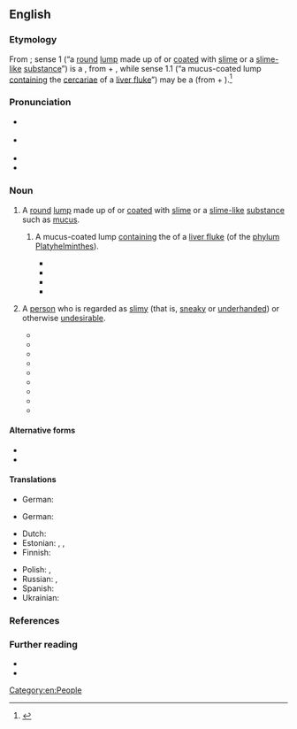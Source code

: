 ==English==
{{was wotd|2019|November|24}}

===Etymology===
From {{compound|en|slime|ball}}; sense 1 (“a [[round#Adjective|round]] [[lump#Noun|lump]] made up of or [[coat#Verb|coated]] with [[slime#Noun|slime]] or a [[slimelike|slime-like]] [[substance]]”) is a {{calque|en|de|Schleimkugel|nocap=1}}, from {{m|de|Schleim||mucus; slime}} + {{m|de|Kugel||ball}}, while sense 1.1 (“a mucus-coated lump [[contain]]ing the [[cercaria]]e of a [[liver fluke]]”) may be a {{calque|en|de|Schleimball|nocap=1}} (from {{m|de|Schleim}} + {{m|de|Ball||ball}}).<ref>{{R:OED Online|pos=n|id=75830622|date=December 2018}}</ref>

===Pronunciation===
* {{a|RP}} {{IPA|en|/ˈslaɪmbɔːl/}}
* {{a|GA}} {{IPA|en|/ˈslaɪmˌbɔl/}}
* {{audio|en|En-au-slimeball.ogg|Audio (AU)}}
* {{hyphenation|en|slime|ball}}

===Noun===
{{en-noun}}

# {{lb|en|biology}} A [[round#Adjective|round]] [[lump#Noun|lump]] made up of or [[coat#Verb|coated]] with [[slime#Noun|slime]] or a [[slimelike|slime-like]] [[substance]] such as [[mucus]].
## {{lb|en|helminthology|specifically}} A mucus-coated lump [[contain]]ing the {{l|en|cercaria|cercariae|[[parasitic]] [[larva]]e}} of a [[liver fluke]] (of the [[phylum]] [[Platyhelminthes]]).
##* {{quote-book|en|author=J[ohn] T. Lucker|author2=A. O. Foster|chapter=Adult Tapeworms|title=Parasites and Parasitic Diseases of Sheep|series=Farmers’ Bulletin|seriesvolume=no. 1330|location=Washington, D.C.|publisher={{w|United States Department of Agriculture}}|month=May|year=1957|page=38|pageurl=https://books.google.com/books?id=nrteJmgpba0C&pg=PA38|oclc=15715327|passage=The eggs [of a lancet fluke (''[[Dicrocoelium dendriticum]]'')] that pass out with the manure of an infested sheep do not hatch in the open. When eaten by the snail, they hatch and finally give rise to larvae that pass out of the snail's body in gelatinous "'''slime'''[-]'''balls'''."}}
##* {{quote-book|en|author=J[ames] D[esmond] Smyth|chapter=Digenea: Bucephalidae, Fasciolidae, Opisthorchiidae, Dicrocoeliidae|title=Introduction to Animal Parasitology|series=Biological Science Texts|edition=2nd|location=New York, N.Y.|publisher=[[w:Wiley (publisher)|John Wiley & Sons]]|year=1976|page=181|column=2|isbn=978-0-470-98921-0|edition2=3rd|location2=Cambridge, Cambridgeshire; New York, N.Y.|publisher2={{w|Cambridge University Press}}|year2=1994|page2=215|pageurl2=https://books.google.com/books?id=j1TD9FiEY-sC&pg=PA215|column2=2|isbn2=978-0-521-41770-9|passage=The cercariae contain massive glands, formerly considered to be penetration glands, but now believed to produce the slime responsible for the formation of these balls. It is likely that the slime produced by the snail itself may contribute, at least partly, to the formation of a '''slimeball'''.}}
##* {{quote-book|en|author=A. M. Marty|author2=E. M. Andersen|chapter=Helminthology|editors=Wilhelm Doerr, Gerhard Seifert, and Erwin Uehlinger|title=Tropical Pathology|series=Spezielle pathologische Anatomie, ein Lehr- und Nachschlagewerk [Special Pathological Anatomy: A Teaching and Reference Work]|seriesvolume=8|edition=2nd|location=Berlin; Heidelberg|publisher=[[w:Springer Science+Business Media|Springer-Verlag]]|year=1995|page=827|pageurl=https://books.google.com/books?id=Ty248lJd1HIC&pg=PA827|isbn=978-3-540-57673-0|passage=These flukes have three hosts. [...] As the infected snail crawls along it leaves '''slime balls''' containing cercaria on grass. An ant, ''Formica fusca'', the arthropod host for ''D. dendriticum'' in the United States, is infected when it ingests the '''slime balls'''. Mammals are infected by consuming ants containing encysted metacercaria.}}
##* {{quote-book|en|author=V. Kumar|chapter=Dicrocoeliasis and Eurytremiasis|title=Trematode Infections and Diseases of Man and Animals|location=Dordrecht|publisher=[[w:Springer Science+Business Media|Kluwer Academic Publishers]] in collaboration with [[w:Institute of Tropical Medicine Antwerp|ITG Press]]|year=1999|section=section 5.2.2.1 (Features of Life Cycle)|page=223|pageurl=https://books.google.com/books?id=1oWJGDaMMHwC&pg=PA223|isbn=978-0-7923-5509-0|passage=The '''slime-balls''', which are whitish and have fluid gel-like consistency and in which the cercariae lie in free state, appear 120 to 150 days after the ingestion of eggs by the mollusc.}}
# {{lb|en|originally|US|colloquial|derogatory}} A [[person]] who is regarded as [[slimy]] (that is, [[sneaky]] or [[underhanded]]) or otherwise [[undesirable]].
#: {{synonyms|en|scuzzball|sleazeball|slimebag}}
#* {{quote-book|en|author=Daniel Lynch|title=A Killing Frost|location=New York, N.Y.|publisher=[[w:Kensington Books|Kensington Publishing Corp.]]|year=1987|page=10|isbn=978-0-8217-2187-2|passage=Even '''slimeballs''' were entitled to representation, though.}}
#* {{quote-book|en|author=John Lahr|authorlink=John Lahr|title=[[w:The Manchurian Candidate|The Manchurian Candidate]]: A Play [...] From the Novel by {{w|Richard Condon}}|location=New York, N.Y.|publisher={{w|Dramatists Play Service}}|year=1993|page=72|pageurl=https://books.google.com/books?id=oWgCq6c2010C&pg=PA72|isbn=978-0-8222-1339-0|passage=And I put my hands on her jugs. She goes crazy. She says 'Take your hands off me '''slimeball'''!' So I go, 'Rona, watch your language!' And she goes, 'If you wanna have fun with your hands, why don't you pass the time playin' solitaire.'}}
#* {{quote-book|en|author=Dinty W. Moore|authorlink=Dinty W. Moore|chapter=Back to Nature|title=The Emperor’s Virtual Clothes: The Naked Truth about Internet Culture|location=Chapel Hill, N.C.|publisher=Algonquin Books of Chapel Hill, [[w:Workman Publishing Company|Workman Publishing]]|year=1995|page=199|pageurl=https://books.google.com/books?id=ddjO6k3f0nMC&pg=PA199|isbn=978-1-56512-096-9|passage=[T]here will always be spies, and spooks, and counterspooks. Some of these '''slimeballs''' are perhaps breaking into Pentagon computers at this very moment, finding the dirty pictures some bored programmer stored on a corner of the hard disk.}}
#* {{quote-book|en|author=Tim LeBon|chapter=The Emotions and Reason|title=Wise Therapy: Philosophy for Counsellors|series=SPC [School of Psychotherapy and Counselling] Series|location=London; New York, N.Y.|publisher=[[w:Continuum International Publishing Group|Continuum]]|year=2001|section=part 2 (The Emotions, Reason and the Meaning of Life)|page=117|pageurl=https://books.google.com/books?id=bRgygadghpMC&pg=PA117|isbn=978-0-8264-5782-0|passage=[T]he man held the view that ‘All car dealers are '''slime-balls'''’ which, naturally enough, led to anxiety whenever confronted by a car dealer. Once this belief was challenged as an over-generalization, the man’s anxiety when buying a car subsided [...].}}
#* {{quote-book|en|author=Shelagh Lynne Supeene|chapter=10|title=My Name is Mitch|location=Victoria, B.C.; Custer, Wash.|publisher=Orca Book Publishers|year=2003|page=67|pageurl=https://books.google.com/books?id=4LEi36R4kZUC&pg=PA67|isbn=978-1-55143-255-7|passage=He is like a shape shifter. Great guy one minute, '''slime ball''' the next. Only in his case the change is permanent.}}
#* {{quote-book|en|author=John Grisham|authorlink=John Grisham|title=[[w:The Confession (novel)|The Confession: A Novel]]|location=New York, N.Y.|publisher=[[w:Doubleday (publisher)|Doubleday]]|year=2010|isbn=978-0-385-52804-7|edition2=Bantam Books trade paperback|location2=New York, N.Y.|publisher2={{w|Bantam Books}}|year2=2012|page2=342|pageurl2=https://books.google.com/books?id=O4L7mBLd10UC&pg=PA342|isbn2=978-0-345-53455-2|passage=He cursed Flak, then watched with horror as the '''slimeball''' explained to the world exactly how he, Kerber, had obtained the confession.}}
#* {{quote-book|en|author=Karl J. Stenstrom|chapter=How It All Started|title=The Low Road|location=[Bloomington, Ind.]|publisher={{w|Xlibris}}|year=2011|page=3|pageurl=https://books.google.com/books?id=RfJQAAAAQBAJ&pg=PA3|isbn=978-1-4653-7462-2|passage=Nelson was a '''slime-ball''', suck-ass, piece of shit that every good story truly needs.}}
#* {{quote-book|en|author=Willy Russell|authorlink=Willy Russell|title={{w|The Wrong Boy}}|location=London|publisher=Black Swan, {{w|Transworld Publishers}}|year=2012|page=102|pageurl=https://books.google.com/books?id=8LL5ykPZgXQC&pg=PA102|isbn=978-0-552-99645-7|passage=He said it would be good for me, going to Grimsby; my hideous, horrible, sewer-minded, greeneyed '''slimeball''' of a two-faced, felonious bastard of an uncle.}}
#* {{quote-web|en|author=A. A. Dowd|title={{w|Steven Spielberg}} Finds Fun, and maybe even a Soul, in the Pandering Pastiche of ''[[w:Ready Player One (film)|Ready Player One]]''|url=https://film.avclub.com/steven-spielberg-finds-fun-and-maybe-even-a-soul-in-the-1824094654|archiveurl=https://web.archive.org/web/20180531213806/https://film.avclub.com/steven-spielberg-finds-fun-and-maybe-even-a-soul-in-the-1824094654|archivedate=31 May 2018|work={{w|The A.V. Club}}|date=26 March 2018|passage=Meanwhile, the film's villain, played by {{w|Ben Mendelsohn}}, is a bigwig '''slimeball''' who wants to monopolize and monetize The Oasis through excessive pop-up ads. His true crime, though, is that he's a total noob who doesn't know his stuff.}}

====Alternative forms====
* {{l|en|slime ball}}
* {{l|en|slime-ball}}

====Translations====
{{trans-top|round lump made up of or coated with slime or a slime-like substance}}
* German: {{t|de|Schleimkugel|f}}
{{trans-mid}}
{{trans-bottom}}

{{trans-top|mucus-coated lump of the parasitic larvae of a liver fluke}}
* German: {{t|de|Schleimball|m}}
{{trans-mid}}
{{trans-bottom}}

{{trans-top|person regarded as slimy or otherwise undesirable}}
* Dutch: {{t+|nl|slijmbal|m}}
* Estonian: {{t|et|limapall}} {{qualifier|direct translation}}, {{t|et|libedik}} {{qualifier|informal}}, {{t|et|limukas}} {{qualifier|slang, somewhat vulgar}}
* Finnish: {{t+|fi|limanuljaska}}
{{trans-mid}}
* Polish: {{t+|pl|oblech}}, {{t|pl|obleśniak}}
* Russian: {{t+|ru|слизняк}}, {{t+|ru|па́дло|n}}
* Spanish: {{t+|es|baboso|m}}
* Ukrainian: {{t|uk|слизняк}}
{{trans-bottom}}

===References===
<references />

===Further reading===
* {{pedia|slime ball|slime ball (disambiguation)}}
* {{R:Lexico|pos=n}}

[[Category:en:People]]